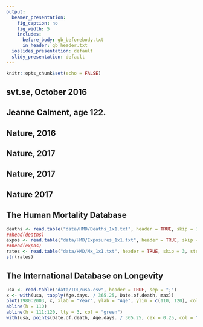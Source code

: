 ```yaml
---
output:
  beamer_presentation:
    fig_caption: no
    fig_width: 5
    includes:
      before_body: gb_beforebody.txt
      in_header: gb_header.txt
  ioslides_presentation: default
  slidy_presentation: default
---
```


```r
knitr::opts_chunk$set(echo = FALSE)
```

## svt.se, October 2016

\includegraphics[width = \textwidth]{PDF/svt.png}

## Jeanne Calment, age 122.

\includegraphics[width = \textwidth]{PDF/NYT.png}

## Nature, 2016

\includegraphics[width=\textwidth]{PDF/nat16.png}

## Nature, 2017

\includegraphics[width=\textwidth]{PDF/nat17.png}

## Nature, 2017

\begin{columns}

\begin{column}{0.46\textwidth}

\includegraphics[width=\textwidth]{PDF/discnat1.png}

\end{column}

\begin{column}{0.46\textwidth}

\includegraphics[width=\textwidth]{PDF/discnat2.png}

\end{column}

\end{columns}

## Nature 2017

\includegraphics[width=\textwidth]{PDF/discnat1.png}

## The Human Mortality Database

```r
deaths <- read.table("data/HMD/Deaths_1x1.txt", header = TRUE, skip = 3, stringsAsFactors = FALSE, na.strings = ".")
##head(deaths)
expos <- read.table("data/HMD/Exposures_1x1.txt", header = TRUE, skip = 3, stringsAsFactors = FALSE, na.strings = ".")
##head(expos)
rates <- read.table("data/HMD/Mx_1x1.txt", header = TRUE, skip = 3, stringsAsFactors = FALSE, na.strings = ".")
str(rates)
```

## The International Database on Longevity

```r
usa <- read.table("data/IDL/usa.csv", header = TRUE, sep = ";")
x <- with(usa, tapply(Age.days. / 365.25, Date.of.death, max))
plot(1980:2003, x, xlab = "Year", ylab = "Age", ylim = c(110, 120), col = "blue")
abline(h = 110)
abline(h = 111:120, lty = 3, col = "green")    
with(usa, points(Date.of.death, Age.days. / 365.25, cex = 0.25, col = "blue"))
```
